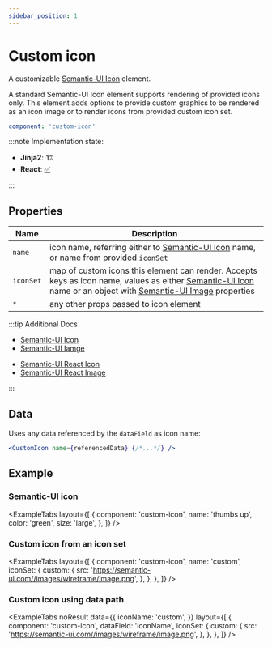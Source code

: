 ```yaml
---
sidebar_position: 1
---
```



# Custom icon

A customizable [Semantic-UI Icon](https://semantic-ui.com/elements/icon.html#/definition) element.

A standard Semantic-UI Icon element supports rendering of provided icons only. This element
adds options to provide custom graphics to be rendered as an icon image or to render icons
from provided custom icon set.

```yaml
component: 'custom-icon'
```

:::note Implementation state:

- **Jinja2**: 🏗
- **React**: [✅](https://github.com/oarepo/react-generative-ui/blob/master/src/components/basic/CustomIcon.tsx)

:::

## Properties

| Name      | Description                                                                                                                                                                                                                                                                  |
| --------- | ---------------------------------------------------------------------------------------------------------------------------------------------------------------------------------------------------------------------------------------------------------------------------- |
| `name`    | icon name, referring either to [Semantic-UI Icon](https://semantic-ui.com/elements/icon.html#/definition) name, or name from provided `iconSet`                                                                                                                              |
| `iconSet` | map of custom icons this element can render. Accepts keys as icon name, values as either [Semantic-UI Icon](https://semantic-ui.com/elements/icon.html#/definition) name or an object with [Semantic-UI Image](https://semantic-ui.com/elements/image.html#image) properties |
| `*`       | any other props passed to icon element                                                                                                                                                                                                                                       |

:::tip Additional Docs

<Tabs>
<TabItem value="Semantic-UI">

- [Semantic-UI Icon](https://semantic-ui.com/elements/icon.html#/definition)
- [Semantic-UI Iamge](https://semantic-ui.com/elements/image.html#image)

</TabItem>
<TabItem value="Semantic-UI React">

- [Semantic-UI React Icon](https://react.semantic-ui.com/elements/icon/)
- [Semantic-UI React Image](https://react.semantic-ui.com/elements/image/#types-image)

</TabItem>
</Tabs>

:::

## Data

Uses any data referenced by the `dataField` as icon name:

```jsx
<CustomIcon name={referencedData} {/*...*/} />
```

## Example

### Semantic-UI icon

<ExampleTabs
  layout={[
    {
      component: 'custom-icon',
      name: 'thumbs up',
      color: 'green',
      size: 'large',
    },
  ]}
/>

### Custom icon from an icon set

<ExampleTabs
  layout={[
    {
      component: 'custom-icon',
      name: 'custom',
      iconSet: {
        custom: {
          src: 'https://semantic-ui.com//images/wireframe/image.png',
        },
      },
    },
  ]}
/>

### Custom icon using data path

<ExampleTabs
  noResult
  data={{
    iconName: 'custom',
  }}
  layout={[
    {
      component: 'custom-icon',
      dataField: 'iconName',
      iconSet: {
        custom: {
          src: 'https://semantic-ui.com//images/wireframe/image.png',
        },
      },
    },
  ]}
/>
